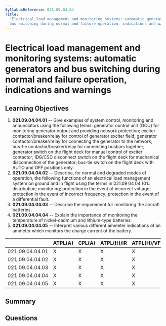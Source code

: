 ```yaml
---
SyllabusReference: 021.09.04.04
Title:
  'Electrical load management and monitoring systems: automatic generators and
  bus switching during normal and failure operation, indications and warnings'
---
```


# Electrical load management and monitoring systems: automatic generators and bus switching during normal and failure operation, indications and warnings

## Learning Objectives

1. **021.09.04.04.01** -- Give examples of system control, monitoring and
   annunciators using the following terms: generator control unit (GCU) for
   monitoring generator output and providing network protection; exciter
   contactor/breaker/relay for control of generator exciter field; generator
   contactor/breaker/relay for connecting the generator to the network; bus-tie
   contactor/breaker/relay for connecting busbars together; generator switch on
   the flight deck for manual control of exciter contactor; IDG/CSD disconnect
   switch on the flight deck for mechanical disconnection of the generator;
   bus-tie switch on the flight deck with AUTO and OFF positions only.
2. **021.09.04.04.02** -- Describe, for normal and degraded modes of operation,
   the following functions of an electrical load management system on ground and
   in flight using the terms in 021.09 04 04 (01.: distribution; monitoring;
   protection in the event of incorrect voltage; protection in the event of
   incorrect frequency; protection in the event of a differential fault.
3. **021.09.04.04.03** -- Describe the requirement for monitoring the aircraft
   batteries.
4. **021.09.04.04.04** -- Explain the importance of monitoring the temperature of
   nickel-cadmium and lithium-type batteries.
5. **021.09.04.04.05** -- Interpret various different ammeter indications of an
   ammeter which monitors the charge current of the battery.

|                 | ATPL(A) | CPL(A) | ATPL(H)/IR | ATPL(H)/VFR | CPL(H) | IR  | CBIR(A) |
| --------------- | ------- | ------ | ---------- | ----------- | ------ | --- | ------- |
| 021.09.04.04.01 | X       | X      | X          | X           | X      |     |         |
| 021.09.04.04.02 | X       | X      | X          | X           | X      |     |         |
| 021.09.04.04.03 | X       | X      | X          | X           | X      |     |         |
| 021.09.04.04.04 | X       | X      | X          | X           | X      |     |         |
| 021.09.04.04.05 | X       | X      | X          | X           | X      |     |         |

## Summary

## Questions
